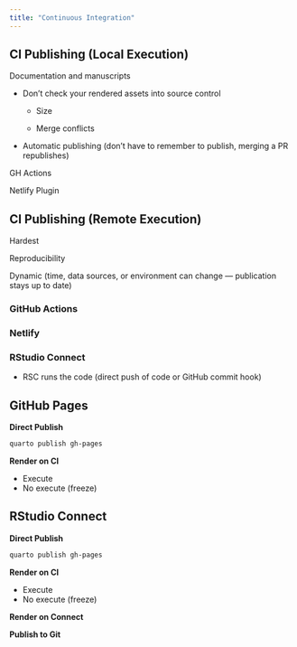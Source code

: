 ```yaml
---
title: "Continuous Integration"
---
```


## CI Publishing (Local Execution)

Documentation and manuscripts

-   Don't check your rendered assets into source control
    -   Size

    -   Merge conflicts
-   Automatic publishing (don't have to remember to publish, merging a PR republishes)

GH Actions

Netlify Plugin

## CI Publishing (Remote Execution)

Hardest

Reproducibility

Dynamic (time, data sources, or environment can change --- publication stays up to date)

### GitHub Actions

### Netlify

### RStudio Connect

-   RSC runs the code (direct push of code or GitHub commit hook)

## GitHub Pages

**Direct Publish**

``` bash
quarto publish gh-pages
```

**Render on CI**

-   Execute
-   No execute (freeze)

## RStudio Connect

**Direct Publish**

``` bash
quarto publish gh-pages
```

**Render on CI**

-   Execute
-   No execute (freeze)

**Render on Connect**

**Publish to Git**
